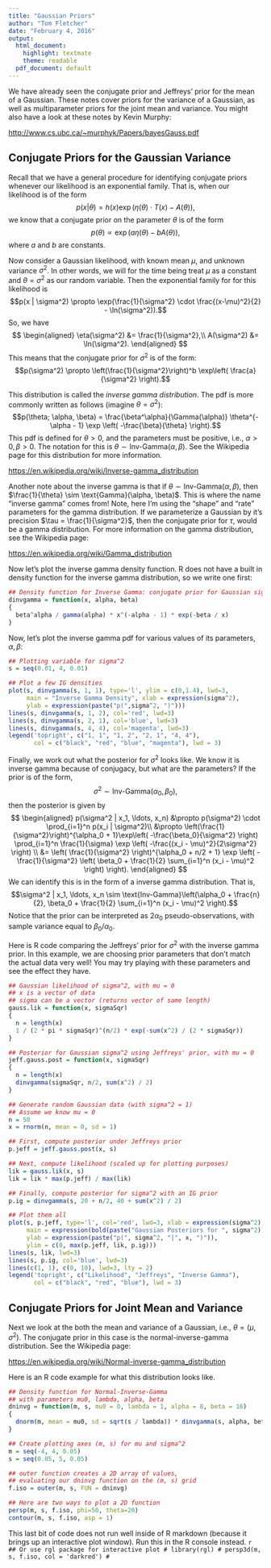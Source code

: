 ```yaml
---
title: "Gaussian Priors"
author: "Tom Fletcher"
date: "February 4, 2016"
output:
  html_document:
    highlight: textmate
    theme: readable
  pdf_document: default
---
```


We have already seen the conjugate prior and Jeffreys' prior for the mean of a Gaussian. These notes cover priors for the variance of a Gaussian, as well as multiparameter priors for the joint mean and variance. You might also have a look at these notes by Kevin Murphy:

<http://www.cs.ubc.ca/~murphyk/Papers/bayesGauss.pdf>

## Conjugate Priors for the Gaussian Variance

Recall that we have a general procedure for identifying conjugate priors whenever our likelihood is an exponential family. That is, when our likelihood is of the form
$$p(x | \theta) = h(x) \exp(\eta(\theta) \cdot T(x) - A(\theta)),$$
we know that a conjugate prior on the parameter $\theta$ is of the form
$$p(\theta) \propto \exp(a \eta(\theta) - b A(\theta)),$$
where $a$ and $b$ are constants.

Now consider a Gaussian likelihood, with known mean $\mu$, and unknown variance $\sigma^2$. In other words, we will for the time being treat $\mu$ as a constant and $\theta = \sigma^2$ as our random variable. Then the exponential family for for this likelihood is
$$p(x | \sigma^2) \propto \exp(\frac{1}{\sigma^2} \cdot \frac{(x-\mu)^2}{2} - \ln(\sigma^2)).$$
So, we have
$$
\begin{aligned}
\eta(\sigma^2) &= \frac{1}{\sigma^2},\\
A(\sigma^2) &= \ln(\sigma^2).
\end{aligned}
$$
This means that the conjugate prior for $\sigma^2$ is of the form:
$$p(\sigma^2) \propto \left(\frac{1}{\sigma^2}\right)^b \exp\left( \frac{a}{\sigma^2} \right).$$

This distribution is called the *inverse gamma distribution*. The pdf is more commonly written as follows (imagine $\theta = \sigma^2$):
$$p(\theta; \alpha, \beta) = \frac{\beta^\alpha}{\Gamma(\alpha)} \theta^{-\alpha - 1} \exp \left( -\frac{\beta}{\theta} \right).$$
This pdf is defined for $\theta > 0$, and the parameters must be positive, i.e., $\alpha > 0, \beta > 0$. The notation for this is $\theta \sim \text{Inv-Gamma}(\alpha, \beta)$. See the Wikipedia page for this distribution for more information.

<https://en.wikipedia.org/wiki/Inverse-gamma_distribution>

Another note about the inverse gamma is that if $\theta \sim \text{Inv-Gamma}(\alpha, \beta)$, then $\frac{1}{\theta} \sim \text{Gamma}(\alpha, \beta)$. This is where the name "inverse gamma" comes from! Note, here I'm using the "shape" and "rate" parameters for the gamma distribution. If we parameterize a Gaussian by it's precision $\tau = \frac{1}{\sigma^2}$, then the conjugate prior for $\tau$, would be a gamma distribution. For more information on the gamma distribution, see the Wikipedia page:

<https://en.wikipedia.org/wiki/Gamma_distribution>

Now let's plot the inverse gamma density function. R does not have a built in density function for the inverse gamma distribution, so we write one first:
```r
## Density function for Inverse Gamma: conjugate prior for Gaussian sigma^2
dinvgamma = function(x, alpha, beta)
{
  beta^alpha / gamma(alpha) * x^(-alpha - 1) * exp(-beta / x)
}
```

Now, let's plot the inverse gamma pdf for various values of its parameters, $\alpha, \beta$:
```r
## Plotting variable for sigma^2
s = seq(0.01, 4, 0.01)

## Plot a few IG densities
plot(s, dinvgamma(s, 1, 1), type='l', ylim = c(0,1.4), lwd=3,
     main = "Inverse Gamma Density", xlab = expression(sigma^2),
     ylab = expression(paste("p(",sigma^2, ")")))
lines(s, dinvgamma(s, 1, 2), col='red', lwd=3)
lines(s, dinvgamma(s, 2, 1), col='blue', lwd=3)
lines(s, dinvgamma(s, 4, 4), col='magenta', lwd=3)
legend('topright', c("1, 1", "1, 2", "2, 1", "4, 4"),
       col = c("black", "red", "blue", "magenta"), lwd = 3)
```

Finally, we work out what the posterior for $\sigma^2$ looks like. We know it is inverse gamma because of conjugacy, but what are the parameters? If the prior is of the form,
$$\sigma^2 \sim \text{Inv-Gamma}(\alpha_0, \beta_0),$$
then the posterior is given by
$$
\begin{aligned}
p(\sigma^2 | x_1, \ldots, x_n) &\propto p(\sigma^2) \cdot \prod_{i=1}^n p(x_i | \sigma^2)\\
&\propto \left(\frac{1}{\sigma^2}\right)^{\alpha_0 + 1}\exp\left( -\frac{\beta_0}{\sigma^2} \right) \prod_{i=1}^n \frac{1}{\sigma} \exp \left( -\frac{(x_i - \mu)^2}{2\sigma^2} \right) \\
&= \left( \frac{1}{\sigma^2} \right)^{\alpha_0 + n/2 + 1} \exp \left( -\frac{1}{\sigma^2} \left( \beta_0 + \frac{1}{2} \sum_{i=1}^n (x_i - \mu)^2 \right) \right).
\end{aligned}
$$
We can identify this is in the form of a inverse gamma distribution. That is,
$$\sigma^2 | x_1, \ldots, x_n \sim \text{Inv-Gamma}\left(\alpha_0 + \frac{n}{2}, \beta_0 + \frac{1}{2} \sum_{i=1}^n (x_i - \mu)^2 \right).$$
Notice that the prior can be interpreted as $2\alpha_0$ pseudo-observations, with sample variance equal to $\beta_0 / \alpha_0$.


Here is R code comparing the Jeffreys' prior for $\sigma^2$ with the inverse gamma prior. In this example, we are choosing prior parameters that don't match the actual data very well! You may try playing with these parameters and see the effect they have. 
```r
## Gaussian likelihood of sigma^2, with mu = 0
## x is a vector of data
## sigma can be a vector (returns vector of same length)
gauss.lik = function(x, sigmaSqr)
{
  n = length(x)
  1 / (2 * pi * sigmaSqr)^(n/2) * exp(-sum(x^2) / (2 * sigmaSqr))
}

## Posterior for Gaussian sigma^2 using Jeffreys' prior, with mu = 0
jeff.gauss.post = function(x, sigmaSqr)
{
  n = length(x)
  dinvgamma(sigmaSqr, n/2, sum(x^2) / 2)
}

## Generate random Gaussian data (with sigma^2 = 1)
## Assume we know mu = 0
n = 50
x = rnorm(n, mean = 0, sd = 1)

## First, compute posterior under Jeffreys prior
p.jeff = jeff.gauss.post(x, s)

## Next, compute likelihood (scaled up for plotting purposes)
lik = gauss.lik(x, s)
lik = lik * max(p.jeff) / max(lik)

## Finally, compute posterior for sigma^2 with an IG prior
p.ig = dinvgamma(s, 20 + n/2, 40 + sum(x^2) / 2)

## Plot them all
plot(s, p.jeff, type='l', col='red', lwd=3, xlab = expression(sigma^2),
     main = expression(bold(paste("Gaussian Posteriors for ", sigma^2))),
     ylab = expression(paste("p(", sigma^2, "|", x, ")")),
     ylim = c(0, max(p.jeff, lik, p.ig)))
lines(s, lik, lwd=3)
lines(s, p.ig, col='blue', lwd=3)
lines(c(1, 1), c(0, 10), lwd=3, lty = 2)
legend('topright', c("Likelihood", "Jeffreys", "Inverse Gamma"),
       col = c("black", "red", "blue"), lwd = 3)
```

## Conjugate Priors for Joint Mean and Variance
Next we look at the both the mean and variance of a Gaussian, i.e., $\theta = (\mu, \sigma^2)$. The conjugate prior in this case is the normal-inverse-gamma distribution. See the Wikipedia page:

<https://en.wikipedia.org/wiki/Normal-inverse-gamma_distribution>

Here is an R code example for what this distribution looks like.
```r
## Density function for Normal-Inverse-Gamma
## with parameters mu0, lambda, alpha, beta
dninvg = function(m, s, mu0 = 0, lambda = 1, alpha = 8, beta = 16)
{
  dnorm(m, mean = mu0, sd = sqrt(s / lambda)) * dinvgamma(s, alpha, beta)
}

## Create plotting axes (m, s) for mu and sigma^2
m = seq(-4, 4, 0.05)
s = seq(0.05, 5, 0.05)

## outer function creates a 2D array of values,
## evaluating our dninvg function on the (m, s) grid
f.iso = outer(m, s, FUN = dninvg)

## Here are two ways to plot a 2D function
persp(m, s, f.iso, phi=50, theta=20)
contour(m, s, f.iso, asp = 1)
```

This last bit of code does not run well inside of R markdown (because it brings up an interactive plot window). Run this in the R console instead.
```r
## Or use rgl package for interactive plot
# library(rgl)
# persp3d(m, s, f.iso, col = 'darkred')
# ```